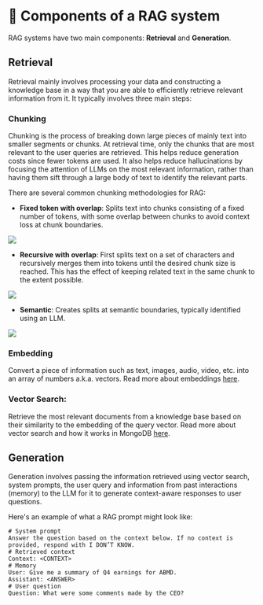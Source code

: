 # 📘 Components of a RAG system

RAG systems have two main components: **Retrieval** and **Generation**.

## Retrieval

Retrieval mainly involves processing your data and constructing a knowledge base in a way that you are able to efficiently retrieve relevant information from it. It typically involves three main steps:

### Chunking

Chunking is the process of breaking down large pieces of mainly text into smaller segments or chunks. At retrieval time, only the chunks that are most relevant to the user queries are retrieved. This helps reduce generation costs since fewer tokens are used. It also helps reduce hallucinations by focusing the attention of LLMs on the most relevant information, rather than having them sift through a large body of text to identify the relevant parts.

There are several common chunking methodologies for RAG:
* **Fixed token with overlap**: Splits text into chunks consisting of a fixed number of tokens, with some overlap between chunks to avoid context loss at chunk boundaries.

![](/img/screenshots/10-key-concepts/fixed-token.png)

* **Recursive with overlap**: First splits text on a set of characters and recursively merges them into tokens until the desired chunk size is reached. This has the effect of keeping related text in the same chunk to the extent possible. 

![](/img/screenshots/10-key-concepts/recursive.png)

* **Semantic**: Creates splits at semantic boundaries, typically identified using an LLM.


![](/img/screenshots/10-key-concepts/semantic.png)


### Embedding

Convert a piece of information such as text, images, audio, video, etc. into an array of numbers a.k.a. vectors. Read more about embeddings [here](https://mongodb-developer.github.io/vector-search-lab/docs/key-concepts/embeddings).

### Vector Search:

Retrieve the most relevant documents from a knowledge base based on their similarity to the embedding of the query vector. Read more about vector search and how it works in MongoDB [here](https://mongodb-developer.github.io/vector-search-lab/docs/key-concepts/vector-search).

## Generation

Generation involves passing the information retrieved using vector search, system prompts, the user query and information from past interactions (memory) to the LLM for it to generate context-aware responses to user questions.

Here's an example of what a RAG prompt might look like:

```
# System prompt
Answer the question based on the context below. If no context is provided, respond with I DON’T KNOW.
# Retrieved context
Context: <CONTEXT> 
# Memory
User: Give me a summary of Q4 earnings for ABMD.
Assistant: <ANSWER>
# User question
Question: What were some comments made by the CEO?
```